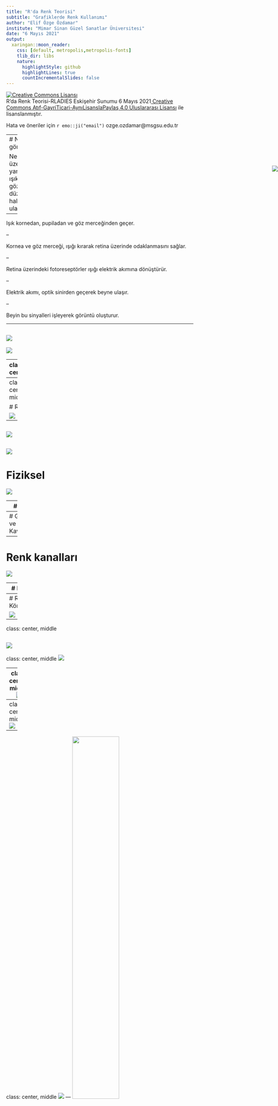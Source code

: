 ```yaml
---
title: "R'da Renk Teorisi"
subtitle: "Grafiklerde Renk Kullanımı"
author: "Elif Özge Özdamar"
institute: "Mimar Sinan Güzel Sanatlar Üniversitesi"
date: "6 Mayıs 2021"
output:
  xaringan::moon_reader:
    css: [default, metropolis,metropolis-fonts]
    tlib_dir: libs
    nature:
      highlightStyle: github
      highlightLines: true
      countIncrementalSlides: false
---
```



<img src="msgsulogo.png" style="position:absolute;top:500px;right:0px;" />



<a rel="license" href="http://creativecommons.org/licenses/by-nc-sa/4.0/"><img alt="Creative Commons Lisansı" style="border-width:0" src="https://i.creativecommons.org/l/by-nc-sa/4.0/88x31.png" /></a><br />R'da Renk Teorisi-RLADIES Eskişehir Sunumu 6 Mayıs 2021<a rel="license" href="http://creativecommons.org/licenses/by-nc-sa/4.0/"> Creative Commons Atıf-GayriTicari-AynıLisanslaPaylaş 4.0 Uluslararası Lisansı</a> ile lisanslanmıştır.

Hata ve öneriler için `r emo::ji("email")` ozge.ozdamar@msgsu.edu.tr


---
# Nasıl görürüz?

Nesnelerin üzerinden yansıyan ışık gözlere düz bir hat halinde ulaşır.

--

Işık kornedan, pupiladan ve göz merceğinden geçer.

--

Kornea ve göz merceği, ışığı kırarak retina üzerinde odaklanmasını sağlar.

--

Retina üzerindeki fotoreseptörler ışığı elektrik akımına dönüştürür.

--

Elektrik akımı, optik sinirden geçerek beyne ulaşır.

--

Beyin bu sinyalleri işleyerek görüntü oluşturur.

---

![](images/eye.png)
---
![](images/decode.png)

---
class: center

.middle.center[

<img src="images/perception.png">

]



---
class: center, middle

# Renk

![](images/DavidNovick.png)

---


![](images/color1.png)
---


![](images/color2.png)
---

# Fiziksel

![](images/color-material.png)

---
# Işıma



![](images/color-radiant.png)

---
# Görsel ve Kavramsal

---
# Renk kanalları

![](images/colorchannels.png)


---
# Link

TETRACHROMAT:
https://www.youtube.com/watch?v=5U31gXf4hwk


HOW ANIMALS SEE:
https://www.nhm.ac.uk/discover/how-do-other-animals-see-the-world.html

COLOR TEST:
https://color.method.ac


---
# Renk Körlüğü

![](images/rk1.png)

---
class: center, middle

![](images/rk2.png)
---
class: center, middle
![](images/rk3.png)

---
class: center, middle
![](images/rk4.png)


---
class: center, middle
![](images/rk5.png)

---
class: center, middle
![](images/rk6.png)
---
  <img src="rk7.png" height="50%" width="50%" />


---

 <img src="rk8.png" height="50%" width="50%" />

---

 <img src="rk9.png" height="50%" width="50%" />

---

 <img src="rk10.png" height="50%" width="50%" />

---

 <img src="rk11.png" height="50%" width="50%" />
 
---

# Gestalt

<span style="color: blue;"> **Law of Proximity**</span> *(Yakınlık ilkesi)*

--

<span style="color: blue;"> **Law of Similarity**</span> *(Benzerlik ilkesi)*

--

<span style="color: blue;"> **Law of Segregation**</span> *(Ayrışma ilkesi)*


--

<span style="color: blue;"> **Law of Connectivity**</span> *(Bağlantı ilkesi)*

--

<span style="color: blue;"> **Law of Common Fate**</span> *(Ortak Kader ilkesi)*

--

<span style="color: blue;"> **Law of Closure**</span> *(Tamamlanma ilkesi)*

--

<span style="color: blue;"> **Law of Figure/Ground**</span> *(Şekil/Zemin ilkesi)*

--

<span style="color: blue;"> **Law of Continuity**</span> *(Devamlılık ilkesi)*


---
# Yakınlık ilkesi

Bilişsel sistemimiz, birbirine mekansal ya da zamansal olarak yakın olan elemanları anlamlı bir bütün oluşturması için gruplar. Yakınlık ilkesi (ing: law of proximity)  olarak isimlendirilen bu durum; insanların, birbirine yakın olan nesnelerin uzak olan nesnelere göre daha fazla benzer özelliklere sahip olduklarını (daha fazla ilişkili olduklarını) varsayamasından kaynaklanır. 

![](images/g1.png)


![](images/g2.png)
---


Bu ilkenin grafik üzerinde uygulaması çoğunlukla gruplandırılmış çubuk grafik, ya da saçılım diyagramı üzerinde uygulanır

Görselleştirmede aktarılmak istenilen bilginin önem sırasına göre, odaklanılnası istenilen bilgi gruplandırılarak dikkat çıkarılır.

---

![](images/g3.png)

---

![](images/g4.png)
---
# Benzerlik ilkesi

Bilişsel sistemimiz benzer elemanları anlamlı bir bütün oluşturması için gruplar. Gruplama işlemi renk, büyüklük ya da şekle göre olabilir.


![](images/g5.png)
---

![](images/g6.png)

--

![](images/g7.png)
---
# Şekil/Zemin Etkisi

Bilişsel sistemimiz, kontrast, renk, boyut gibi görsel bir değişkene dayanarak nesneleri arka fondan ayırarak algılar

![](images/g8.png)
---

# Renk Modelleri

Renk modelleri, ana renkler kullanılarak daha geniş bir renk skalası oluşturmak için geliştirilmiş matematiksel modellerdir.

<span style="color: blue;"> **RGB**</span> *(Red, Green Blue)*

--

<span style="color: blue;"> **CMYK**</span> *(Cyan, Magenda, Yellow, Key)* 

--

<span style="color: blue;"> **HSB**</span> *(Hue, Saturation, Brightness)*

--

<span style="color: blue;"> **HSV**</span> *(Hue, Saturation, Value)*

--

<span style="color: blue;"> **HCL**</span> *(Hue, Chroma, Luminance)*


--

<span style="color: blue;"> **HSI**</span> *(Hue, Saturation, Intensity)*


---

![](images/cmyk-rgb1.png)


---
# Renk şemaları

Color schemes, color harmony

<span style="color: blue;"> **Monochromatic**</span> *(tr: Monokromatik Şema)*


--

<span style="color: blue;"> **Analogous**</span> *(tr: Analog-Benzer Şema)*


--

<span style="color: blue;"> **Complementary**</span> *(tr:Tamamlayıcı Şema )*

--

<span style="color: blue;"> **Split Complementary**</span> *(tr: Bölünmüş Tamamlayıcı Şema )*


--

<span style="color: blue;"> **Analogous Complementary **</span> *(tr: Analog Tamamlayıcı Şema )*


--

<span style="color: blue;"> **Double Complementary **</span> *(tr: Çift Tamamlayıcı Şema )*


--

<span style="color: blue;"> **Tetrad: Rectangular & Square**</span> *(tr:Dört Renk Şeması )*


--

<span style="color: blue;"> **Diad**</span> *(tr: İkili Şema )*


--

<span style="color: blue;"> **Triad**</span> *(tr: Üçgen Şema )*


---
class: center, middle

 <img src="wheel1.png" height="50%" width="50%" />


---

class: center, middle

![](images/color-wheel.png)

---
# Monokromatik Şema


- Monokromatik şema, renk çarkında tek bir renk(anahtar renk) üzerinde farklı tonlama ve gölgeleme, tint, tone ve shade uygulayarak elde edilen renk şemasıdır. 

--

- Anahtar rengin seçimine (sıcak ya da soğuk olması) bağlı olarak sıcak ya da soğuk duygu yaratır, renkler dengeli ve oluşturulan görsel şık ve çekicidir. 
--

- Özellikle mavi veya yeşil anahtar renkler monokromatik şemada gözü yormayan, yatıştırıcı bir etki yaratır. 

--

- Bu şema, kontrast oluşturmak için uygun değildir ancak yeterli kontrast oranının sağlanması durumunda renk körleri tarafından algılanabilir. 


--

- Görsel üzerindeki önemli bilgiye dikkat çekmek için monokromatik şema uygun değildir. Tamamlayıcı şema gibi canlı bir etki bırakmaz. Eğer monokromatik şemanın basitlik ve şıklık etkileri kullanılmak istenirse, daha fazla nüans öneren analog şema tercih edilebilir.

---

# Analog Şema

![](images/analogous1.png)


- Analog(benzer) şema, renk çarkında yan yana duran üç renkten oluşan renk düzenidir. Bu üç renk, seçilen anahtar renk ve onun birer yan tarafındaki renklerden oluşur. Analog şemayla çoğunlukla doğada karşılaşırız, örnek olarak sonbaharda ağaçların değişimindeki renk örüntüsü verilebilir.

--
 
- Önerdiği renk skalası dar olmakla birlikte, göze uyumlu görünen bir renk düzendir. Monokromatik şemada olduğu gibi seçilen anahtar renge göre soğuk ya da sıcak duygu oluşturur, ancak şema içinde hem sıcak ve hem de soğuk renklerin birlikte kullanılması tercih edilmemelidir. 

--

- Renk armonisini olumsuz yönde etkileyeceği için, bu şeması içinde çok fazla renk kullanılmamalıdır.



---
class: center, middle

![](images/analogous2.png)

---

# Tamamlayıcı Şema

![](images/complementary1.png)

Tamamlayıcı renk şeması (ing: complementary scheme), renk çarkı üzerinde birbirine karşıt şekilde konumlanmış renklerden oluşur. Seçilen anahtar renk, tam karşısındaki renk ile beraber kullanıldığından, kontrast oranı en yüksek şemadır. Bu yüzden dikkat çekme özelliği çok yüksektir.

--

Tamamlayıcı şema yüksek kontrast oluşturduğundan, monokromatik ve analog şemalara göre renklerin dengelenmesi özellikle desaturated(gri eklenmiş) sıcak bir rengin anahtar renk olarak seçilmesi durumunda zordur.

---

class: center, middle

![](images/complementary2.png)

---
# Bölünmüş Tamamlayıcı


![](images/splitcomplementary1.png)
Bölünmüş tamamlayıcı şema (ing: split complementary scheme), seçilen anahtar renk ile birlikte anahtar rengin tamamlayıcısının iki yan tarafındaki renklerden oluşan şemadır, böylelikle yüksek kontrast sağlanmış olunur.

--

Monokromatik ve analog şemalara göre renk dengesi daha zor sağlanır.

--

Tamamlayıcı şemaya göre artısı, yüksek kontrastı korurken, daha fazla nüans önermesidir. 


---
class: center, middle

![](images/splitcomplementary2.png)
---
# Analog Tamamlayıcı

![](images/analogouscomplemenraty1.png)

Analog tamamlayıcı şema (ing: analogous complementary scheme), bölünmüş tamamlayıcı semaya ek olarak, anahtar rengin tamamlayıcısının da dahil edilmesiyle elde edilir.


---
# Çift Tamamlayıcı

![](images/doublecomplementary1.png)

Çift tamamlayıcı şema (ing: double complementary scheme), renk çarkı üzerinde yanyana duran iki rengin tamamlayıcı renkleriyle birlikte 2 ayrı tamamlayıcı renk çiftinden oluşan şemadır.

---

# Dört Renk Şeması


![Dikörtgen Şema](images/rectangular1.png)

Dört renk şeması (ing: tedrad scheme) renk çarkında birbirinden eşit uzaklıkta yerleşmiş dört rengin kullanılmasıyla oluşturulan düzendir. İki anahtar renk ve o renklerin tamamlayısından oluşur. Dört renk şeması, anahtar renkler arası uzaklığa göre renklerin çark üstündeki yerleşimi değişiklik göstereceğinden, oluşan yerleşime göre farklı isimlendirilir. Dört rengin yerleşimi bir dikdörtgen ya da kare oluşturabilir.

--

Renkler arası uzaklık, renk yerleşimini bir kare ya da dikdörtgen oluşturacak şekilde belirlenebilir, böylelikle iki ayrı tamamlayıcı renk çifti kullanılmış olur. Çift tamamlayıcı şema da bu gruba dahil edilebilir.

--

Diğer şemalara göre renklerin dengelenmesinin en zor olduğu şemadır. 


---
class: center, middle

![](images/rectangular2.png)
---
# Dikdörtgen Şema

Dikdörtgen şema (ing: rectangular scheme), birbiri arasında bir boş olacak şekilde seçilen iki anahtar renk ve tanamlayıcısından oluşur. Dört renk böylelikle çark üzerinde bir dikdörtgen oluşturacak şekilde yerleşmiş olur.

--


Sıcak ve soğuk renklerin dengelenmesine dikkat edilmelidir.

--

Çift tamamlayıcı şema da anahtar renkleri yanyana olan dikdörtgen şemadır.

---
# Kare Şema

![Kare Şema](images/square1.png)

--

Anahtar renkler, aralarında 2 boşluk olacak şekilde seçilirse, dört renk çark üzerinde kare olarak yerleşeceği için, kare şema (ing: square scheme) adını alır.


---
# İkili Şema

![](images/diad1.png)

--

İkili şemada anahtar rengin 2 yanındaki tek renk seçilir.


---
# Üçgen Şema

![](images/triad1.png)

--

Üçgen şema (ing: triad scheme), renk çarkında eşkenar üçgen oluşturacak şekilde birbirine eşit uzaklıkta bulunan üç renkten oluşan şemadır. Şema; seçilen anahtar renk ve ek olarak bu rengin iki yönde eşit uzaklıktaki renklerle birlikte oluşturulur.

--

Üçgen şema, renk dengesini korurken güçlü kontrast oluşturması nedeniyle sık tercih edilen bir şemadır. 

--

Üçgen şema, tamamlayıcı şema kadar kontrast sağlamaz ancak ona gore daha dengeli ve uyumludur.


---
class: center, middle

![](images/triad2.png)
---
# Renk paletleri

**sürekli değişkenlerin renkle kodlanması:**

Sürekli değişkenler için renk paleti belirlerken dikkat etmemiz gereken iki durum vardır.

Renk paletinde tekdüzelik (ing: uniformity) : Renk paletindeki renk değişimlerinin tekdüze olarak algılanması. Örneğin sürekli bir değişkeni tek renkle kodlamak için monokromatik bir şema seçtiysek, anahtar rengin tint/tone/shade in aynı oranlarda değişerek paleti oluşturmak gerekir. Bunun nedeni, paletteki renk değişiminin, algısal olarak da eşdeğer oranda algılanmasının gerekliliğidir.


--

Renk paletinde ayrımcılık (ing: discriminability): Sürekli değişkenin gözlem değerlerini renkle kodlarken renklerin sağladığı ayrımcılık mümkün olduğunca fazla olmalıdır.
Seçilen şemaya bağlı olarak sürekli değişken için oluşturduğumuz palette tek renkten (sequential scale) ya da çok renkten ( sequential ve diverging) oluşabilir

---

**kategorik değişkenkenlerin renkle kodlanması:**

kategorik değişkenler için de renk paletinde tekdüzelik sağlamak gerekir, ancak bu sürekli değişkenlerden farklılık gösterir. Örneğin monokromatik şemadaki gibi tekdüzelik, kategorik değişkenler için uygun olmayacaktır, çünkü bu şemadaki ışık ya da doygunluk, dikkati kendine çekerek bazı grupları öne çıkarabilir. Birden fazla renkten oluşan palet daha uygun olacaktır.

---
**Aynı anda kaç tane ayrı renk algılanabilir?**

Bu konuda yapılan algısal çalışmalar bir grafikte 5-10 arası rengin insalar tarafından algılanabildiğini önermektedir.

--

Kırmızı, mavi, yeşil, sarı, siyah ve beyaz algısal olarak çok yüksek seviyede ayrıştırılıyor, kültürlerden bağımsız kabul ediliyor.

--

Gri renk olarak algılanmıyor. Bu özelliği renkle kodlamada kullanılabilir. Örnek: dikat çekilmek istenilen bilgi kırmızı, diğerleri gri

---

12 renk, bütün kültürlerde farklı olarak isimlendirilmiştir. Bu da, 12 renngin insanlar tarafından net olarak algılanabilir olduğunun işareti olarak kabul edilmekte.

--

![](images/12color.png)

---
# Grafiklerde Renk

Görsel algılama skalasında renk en alt seviyede olmasından dolayı kullanırken özellikle dikkat edilmeli! Renk paleti seçiminde Gestalt prensipleri ve renk şemaları gözönünde bulundurulmalı.

--

Renk modelinden bağımsız olarak, bir rengi üç parametre ile tanımlayabiliriz:

--

**Hue:** Renk ismi

**Saturation:** rengin canlılığı (doygunluk)

**Luminance:** rengin ışığı/ parlaklığı  yansıtma miktarı

--

Veri görselleştirilmesinde renkle kodlamayı amacımızı iki kategoride toplayabiliriz:

--

Miktarı kodlamak

--

Etiketlemek ( + odaklanmayı sağlamak/dikkat çekmek)

---
class: inverse, center, middle
R uygulamaları

---

**R'da ki renkler**
```r
colors()
colours()
```

**Colors in R:** http://www.stat.columbia.edu/~tzheng/files/Rcolor.pdf

**R Color cheatsheet:**
https://www.nceas.ucsb.edu/sites/default/files/2020-04/colorPaletteCheatsheet.pdf
---
```r
library(vcd)
data("Hospital")
barplot(Hospital, beside = T)
```

---
class: inverse, middle, center

Renkleri 4 şekilde elde edebiliriz:

---
# 1. Renk isimleri ile

```r
barplot(Hospital, beside = T, col=c("red","blue","green"))
```

---

# 2. Hexadecimal kodu ile

kırmızı : #FF0000
mavi: #0000FF
yeşil: #00FF00

```r
barplot(Hospital, beside = T, col=c("#FF0000","#0000FF","#00FF00"))
```
---

# 3. Renk modeli ile

**kırmızı**
```r
rgb(red = 255, green = 0, blue = 0, maxColorValue = 255)
```
**mavi**
```r
rgb(0,0,255, maxColorValue = 255)
```

**yeşil**
```r
rgb(0,255,0, maxColorValue = 255)
```

---
**rengin RGB model değerleri**
```r
col2rgb("red")
```

---
**HSV: Hue, Saturation, Value**

```r
hsv(h = 1, s = 1, v = 1, alpha=0.3) # alpha 0-1 arası saydamlık 
```
**HCL:Hue, Chroma, Luminance**
```r
hcl(h = 0, c = 35, l = 85, alpha=0.5)
```

---
# 4. Palet sıra numarası kullanılarak
```r
palette() # aktif paleti verir
```

---
# Renk modeli değiştirme

```r
grDevices::col2rgb()
grDevices::rgb2hsv()
colorspace::hex2RGB()
colorspace::convertColor()
```

---
# R' da şemalar


```r
library(colortools) # anahtar renk: kırmızı için renk şemaları
adjacent("red") # analog şema
```

---
```r
complementary("red") # tamamlayıcı şema
```


---
```r
splitComp("red") # bölünmüş tamamlayıcı şema
```


---
```r
triadic("red") # üçgen şema
```

---
```r
tetradic("red") # dörtlü şema
```

---
```r
square("red") # kare şema
```



---
# Palet paketleri

Birçok palet paketi mevcut, ancak şema bazlı tasarlanmış olmayabilirler!! Kullanacağımız paleti seçerken şema ve kategorik/sürekli değişken ayırımının farkında olmamız gerekiyor!!

```r
# grDevices paketine ait palet fonksiyonları
rainbow()
heat.colors()
topo.colors()
terrain.colors()
cm.colors()
gray.colors()
```

---
```r
pie(rep(1, 5), col = heat.colors(5))
```

---
```r
pie(rep(1, 5), col = terrain.colors(5))
```

---
```r
palette()
pie(rep(1, 3), col = c(2,3,5))
```
---
# RColorBrewe palet paketi
```r
library(RColorBrewer)
display.brewer.all()
```

---
```r
display.brewer.pal(n=3, name="Blues")
brewer.pal(n=3, name = "Blues")
```

---
```r
display.brewer.pal(n = 8, name = 'Dark2')
```
---
```r
barplot(Hospital, beside = T, col = brewer.pal(n=3, name='Blues'))
```

# renk körlüğü için palet paketleri:

```r
library(colorBlindness)

library(dichromat)

remotes::install_github("clauswilke/colorblindr")
```

https://github.com/clauswilke/colorblindr


---
# Kolaylaştırıcı paketler
```r
library(colourpicker) # Görsel olarak renk seçimi yapmak için
library(colorspace) # diverging, sequential,  qualitative palet seçimi & ayarlar
renk<-choose_palette()
n<-5
pie(rep(1, n), col = renk(5))
```

---
# Renk Araçları

https://hclwizard.org


https://paletton.com/#uid=1000u0kllllaFw0g0qFqFg0w0aF

https://colorbrewer2.org/#type=sequential&scheme=BuGn&n=3

---

Information Visualization Perception for Design, Colin Ware.


Color Space and Its Divisions, Rolf G. Kuehni.


Appliying Color Theory to Digital Media and Visualization, Theresa-Maria Rhyne.


The Complete Color Harmony, Leatrice Eiseman
---
